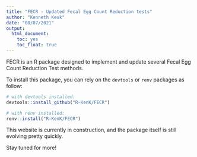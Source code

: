```yaml
---
title: "FECR - Updated Fecal Egg Count Reduction tests"
author: "Kenneth Keuk"
date: "08/07/2021"
output: 
  html_document: 
    toc: yes
    toc_float: true 
---
```


FECR is an R package designed to implement and update several Fecal Egg Count Reduction Test methods.

To install this package, you can rely on the `devtools` or `renv` packages as follow:
```r
# with devtools installed:
devtools::install_github("R-KenK/FECR")

# with renv installed:
renv::install("R-KenK/FECR")

```
  
This website is currently in construction, and the package itself is still evolving pretty quickly.  

Stay tuned for more!
